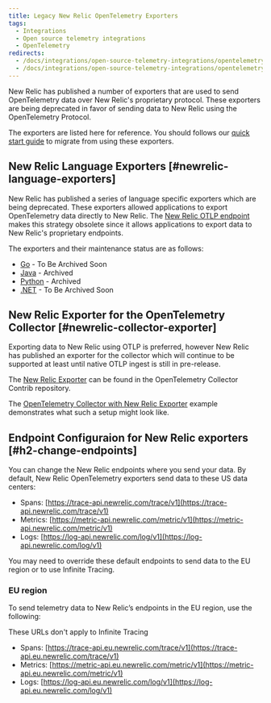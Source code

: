 ```yaml
---
title: Legacy New Relic OpenTelemetry Exporters
tags:
  - Integrations
  - Open source telemetry integrations
  - OpenTelemetry
redirects:
  - /docs/integrations/open-source-telemetry-integrations/opentelemetry/opentelemetry-endpoint-configuration
  - /docs/integrations/open-source-telemetry-integrations/opentelemetry/opentelemetry-advanced-configuration
---
```


New Relic has published a number of exporters that are used to send OpenTelemetry data over New Relic's proprietary protocol. These exporters are being deprecated in favor of sending data to New Relic using the OpenTelemetry Protocol.

The exporters are listed here for reference. You should follows our [quick start guide](/docs/integrations/open-source-telemetry-integrations/opentelemetry/opentelemetry-quick-start) to migrate from using these exporters.

## New Relic Language Exporters [#newrelic-language-exporters]

New Relic has published a series of language specific exporters which are being deprecated. These exporters allowed applications to export OpenTelemetry data directly to New Relic. The [New Relic OTLP endpoint](#native-otlp) makes this strategy obsolete since it allows applications to export data to New Relic's proprietary endpoints.

The exporters and their maintenance status are as follows:

- [Go](https://github.com/newrelic/opentelemetry-exporter-go) - To Be Archived Soon
- [Java](https://github.com/newrelic/opentelemetry-exporter-java) - Archived
- [Python](https://github.com/newrelic/opentelemetry-exporter-python) - Archived
- [.NET](https://github.com/newrelic/newrelic-telemetry-sdk-dotnet/tree/main/src/NewRelic.OpenTelemetry) - To Be Archived Soon

## New Relic Exporter for the OpenTelemetry Collector [#newrelic-collector-exporter]

Exporting data to New Relic using OTLP is preferred, however New Relic has published an exporter for the collector which will continue to be supported at least until native OTLP ingest is still in pre-release.

The [New Relic Exporter](https://github.com/open-telemetry/opentelemetry-collector-contrib/tree/main/exporter/newrelicexporter) can be found in the OpenTelemetry Collector Contrib repository.

The [OpenTelemetry Collector with New Relic Exporter](https://github.com/newrelic/newrelic-opentelemetry-examples/tree/main/collector/nr-exporter-docker) example demonstrates what such a setup might look like.

## Endpoint Configuraion for New Relic exporters [#h2-change-endpoints]

You can change the New Relic endpoints where you send your data. By default, New Relic OpenTelemetry exporters send data to these US data centers:

* Spans: [https://trace-api.newrelic.com/trace/v1](https://trace-api.newrelic.com/trace/v1)
* Metrics: [https://metric-api.newrelic.com/metric/v1](https://metric-api.newrelic.com/metric/v1)
* Logs: [https://log-api.newrelic.com/log/v1](https://log-api.newrelic.com/log/v1)

You may need to override these default endpoints to send data to the EU region or to use Infinite Tracing.

### EU region

To send telemetry data to New Relic’s endpoints in the EU region, use the following:

<Callout variant="tip">
  These URLs don't apply to Infinite Tracing
</Callout>

* Spans: [https://trace-api.eu.newrelic.com/trace/v1](https://trace-api.eu.newrelic.com/trace/v1)
* Metrics: [https://metric-api.eu.newrelic.com/metric/v1](https://metric-api.eu.newrelic.com/metric/v1)
* Logs: [https://log-api.eu.newrelic.com/log/v1](https://log-api.eu.newrelic.com/log/v1)
